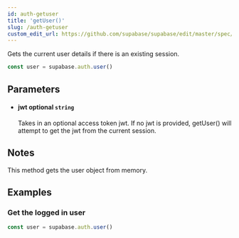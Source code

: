 ```yaml
---
id: auth-getuser
title: 'getUser()'
slug: /auth-getuser
custom_edit_url: https://github.com/supabase/supabase/edit/master/spec/supabase_js_v2_legacy.yml
---
```



Gets the current user details if there is an existing session.

```js
const user = supabase.auth.user()
```

## Parameters

<ul className="method-list-group">
  
<li className="method-list-item">
  <h4 className="method-list-item-label">
    <span className="method-list-item-label-name">
      jwt
    </span>
    <span className="method-list-item-label-badge false">
      optional
    </span>
    <span className="method-list-item-validation">
      <code>string</code>
    </span>
  </h4>
  <div class="method-list-item-description">

Takes in an optional access token jwt. If no jwt is provided, getUser() will attempt to get the jwt from the current session.

  </div>
  
</li>

</ul>

## Notes

This method gets the user object from memory.

## Examples

### Get the logged in user

```js
const user = supabase.auth.user()
```
